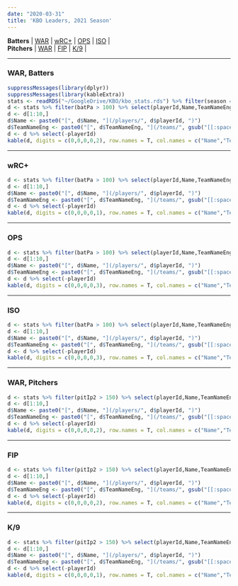 ```yaml
---
date: "2020-03-31"
title: 'KBO Leaders, 2021 Season'
---
```


**Batters** | [WAR](#warbat) | [wRC+](#wrcplus) | [OPS](#ops) | [ISO](#iso) | 
<br>
**Pitchers** | [WAR](#warpit) | [FIP](#fip) | [K/9](#k9) |


***
### WAR, Batters {#warbat}
```r
suppressMessages(library(dplyr))
suppressMessages(library(kableExtra))
stats <- readRDS("~/GoogleDrive/KBO/kbo_stats.rds") %>% filter(season == 2021)
d <- stats %>% filter(batPa > 100) %>% select(playerId,Name,TeamNameEng,age,position,batWAR) %>% arrange(desc(batWAR))
d <- d[1:10,]
d$Name <- paste0("[", d$Name, "](/players/", d$playerId, ")")
d$TeamNameEng <- paste0("[", d$TeamNameEng, "](/teams/", gsub("[[:space:]]", "", tolower(d$TeamNameEng)), ")")
d <- d %>% select(-playerId)
kable(d, digits = c(0,0,0,0,2), row.names = T, col.names = c("Name","Team","Age","Pos","WAR")) %>% kable_styling(bootstrap_options = c("striped", "hover"), fixed_thead = T)  %>% column_spec(2, bold = T, border_right = F)
```
***
### wRC+ {#wrcplus}
```r
d <- stats %>% filter(batPa > 100) %>% select(playerId,Name,TeamNameEng,age,position,wRCplus) %>% arrange(desc(wRCplus))
d <- d[1:10,]
d$Name <- paste0("[", d$Name, "](/players/", d$playerId, ")")
d$TeamNameEng <- paste0("[", d$TeamNameEng, "](/teams/", gsub("[[:space:]]", "", tolower(d$TeamNameEng)), ")")
d <- d %>% select(-playerId)
kable(d, digits = c(0,0,0,0,1), row.names = T, col.names = c("Name","Team","Age","Pos","wRC+")) %>% kable_styling(bootstrap_options = c("striped", "hover"), fixed_thead = T) %>% column_spec(2, bold = T, border_right = F)
```
***
### OPS {#ops}
```r
d <- stats %>% filter(batPa > 100) %>% select(playerId,Name,TeamNameEng,age,position,batOps) %>% arrange(desc(batOps))
d <- d[1:10,]
d$Name <- paste0("[", d$Name, "](/players/", d$playerId, ")")
d$TeamNameEng <- paste0("[", d$TeamNameEng, "](/teams/", gsub("[[:space:]]", "", tolower(d$TeamNameEng)), ")")
d <- d %>% select(-playerId)
kable(d, digits = c(0,0,0,0,3), row.names = T, col.names = c("Name","Team","Age","Pos","OPS")) %>% kable_styling(bootstrap_options = c("striped", "hover"), fixed_thead = T) %>% column_spec(2, bold = T, border_right = F)
```
***
### ISO {#iso}
```r
d <- stats %>% filter(batPa > 100) %>% select(playerId,Name,TeamNameEng,age,position,ISO) %>% arrange(desc(ISO))
d <- d[1:10,]
d$Name <- paste0("[", d$Name, "](/players/", d$playerId, ")")
d$TeamNameEng <- paste0("[", d$TeamNameEng, "](/teams/", gsub("[[:space:]]", "", tolower(d$TeamNameEng)), ")")
d <- d %>% select(-playerId)
kable(d, digits = c(0,0,0,0,3), row.names = T, col.names = c("Name","Team","Age","Pos","ISO")) %>% kable_styling(bootstrap_options = c("striped", "hover"), fixed_thead = T) %>% column_spec(2, bold = T, border_right = F)
```
***
### WAR, Pitchers {#warpit}
```r
d <- stats %>% filter(pitIp2 > 150) %>% select(playerId,Name,TeamNameEng,age,position,pitWAR) %>% arrange(desc(pitWAR))
d <- d[1:10,]
d$Name <- paste0("[", d$Name, "](/players/", d$playerId, ")")
d$TeamNameEng <- paste0("[", d$TeamNameEng, "](/teams/", gsub("[[:space:]]", "", tolower(d$TeamNameEng)), ")")
d <- d %>% select(-playerId)
kable(d, digits = c(0,0,0,0,2), row.names = T, col.names = c("Name","Team","Age","Pos","WAR")) %>% kable_styling(bootstrap_options = c("striped", "hover"), fixed_thead = T) %>% column_spec(2, bold = T, border_right = F)
```
***
### FIP {#fip}
```r
d <- stats %>% filter(pitIp2 > 150) %>% select(playerId,Name,TeamNameEng,age,position,FIP) %>% arrange(desc(FIP))
d <- d[1:10,]
d$Name <- paste0("[", d$Name, "](/players/", d$playerId, ")")
d$TeamNameEng <- paste0("[", d$TeamNameEng, "](/teams/", gsub("[[:space:]]", "", tolower(d$TeamNameEng)), ")")
d <- d %>% select(-playerId)
kable(d, digits = c(0,0,0,0,2), row.names = T, col.names = c("Name","Team","Age","Pos","FIP")) %>% kable_styling(bootstrap_options = c("striped", "hover"), fixed_thead = T) %>% column_spec(2, bold = T, border_right = F)
```
***
### K/9 {#k9}
```r
d <- stats %>% filter(pitIp2 > 150) %>% select(playerId,Name,TeamNameEng,age,position,K9) %>% arrange(desc(K9))
d <- d[1:10,]
d$Name <- paste0("[", d$Name, "](/players/", d$playerId, ")")
d$TeamNameEng <- paste0("[", d$TeamNameEng, "](/teams/", gsub("[[:space:]]", "", tolower(d$TeamNameEng)), ")")
d <- d %>% select(-playerId)
kable(d, digits = c(0,0,0,0,1), row.names = T, col.names = c("Name","Team","Age","Pos","K/9")) %>% kable_styling(bootstrap_options = c("striped", "hover"), fixed_thead = T) %>% column_spec(2, bold = T, border_right = F)
```